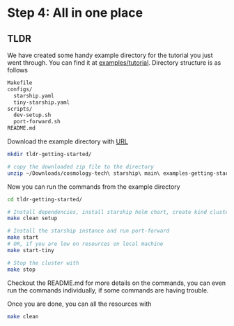 # **Step 4:** All in one place

## TLDR
We have created some handy example directory for the tutorial you just went through.
You can find it at [examples/tutorial](https://github.com/cosmology-tech/starship/tree/main/examples/getting-started).
Directory structure is as follows
```bash
Makefile
configs/
  starship.yaml
  tiny-starship.yaml
scripts/
  dev-setup.sh
  port-forward.sh
README.md
```

Download the example directory with [URL](https://download-directory.github.io/?url=https%3A%2F%2Fgithub.com%2Fcosmology-tech%2Fstarship%2Ftree%2Fmain%2Fexamples%2Fgetting-started)

```bash
mkdir tldr-getting-started/

# copy the downloaded zip file to the directory
unzip ~/Downloads/cosmology-tech\ starship\ main\ examples-getting-started.zip -d tldr-getting-started/
```

Now you can run the commands from the example directory
```bash
cd tldr-getting-started/

# Install dependencies, install starship helm chart, create kind cluster
make clean setup

# Install the starship instance and run port-forward
make start
# OR, if you are low on resources on local machine
make start-tiny

# Stop the cluster with
make stop
```

Checkout the README.md for more details on the commands, you can even run the commands individually, if some commands are having trouble.

Once you are done, you can all the resources with
```bash
make clean
```
